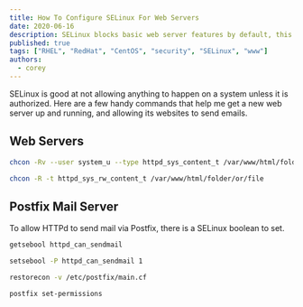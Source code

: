 ```yaml
---
title: How To Configure SELinux For Web Servers
date: 2020-06-16
description: SELinux blocks basic web server features by default, this is how you allow them
published: true
tags: ["RHEL", "RedHat", "CentOS", "security", "SELinux", "www"]
authors:
  - corey
---
```


SELinux is good at not allowing anything to happen on a system unless it is authorized.
Here are a few handy commands that help me get a new web server up and running, and allowing its websites to send emails.


## Web Servers
``` bash title="Restore default permissions to www folders/files"
chcon -Rv --user system_u --type httpd_sys_content_t /var/www/html/folder/or/file
```

``` bash title="Make www folders/files writable"
chcon -R -t httpd_sys_rw_content_t /var/www/html/folder/or/file
```

## Postfix Mail Server
To allow HTTPd to send mail via Postfix, there is a SELinux boolean to set.
``` bash title="verify functionality is disabled"
getsebool httpd_can_sendmail
```

``` bash title="If false (disabled), enable it. The -P flag denotes persistence (setting survives reboots)"
setsebool -P httpd_can_sendmail 1
```

``` bash title="Can also restore SELinux context to main.cf"
restorecon -v /etc/postfix/main.cf
```

``` bash title="Reset Postfix permissions"
postfix set-permissions
```
